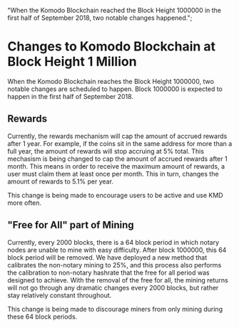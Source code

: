   "When the Komodo Blockchain reached the Block Height 1000000 in the first half of September 2018, two notable changes happened.";

# Changes to Komodo Blockchain at Block Height 1 Million

When the Komodo Blockchain reaches the Block Height 1000000, two notable changes are scheduled to happen. Block 1000000 is expected to happen in the first half of September 2018.

## Rewards

Currently, the rewards mechanism will cap the amount of accrued rewards after 1 year. For example, if the coins sit in the same address for more than a full year, the amount of rewards will stop accruing at 5% total. This mechasism is being changed to cap the amount of accrued rewards after 1 month. This means in order to receive the maximum amount of rewards, a user must claim them at least once per month. This in turn, changes the amount of rewards to 5.1% per year.

This change is being made to encourage users to be active and use KMD more often.

## "Free for All" part of Mining

Currently, every 2000 blocks, there is a 64 block period in which notary nodes are unable to mine with easy difficulty. After block 1000000, this 64 block period will be removed. We have deployed a new method that calibrates the non-notary mining to 25%, and this process also performs the calibration to non-notary hashrate that the free for all period was designed to achieve. With the removal of the free for all, the mining returns will not go through any dramatic changes every 2000 blocks, but rather stay relatively constant throughout.

This change is being made to discourage miners from only mining during these 64 block periods.
